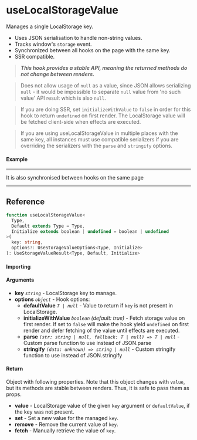 
<Meta title="Side-effect/useLocalStorageValue" component={Example} />

# useLocalStorageValue

Manages a single LocalStorage key.

- Uses JSON serialisation to handle non-string values.
- Tracks window's `storage` event.
- Synchronized between all hooks on the page with the same key.
- SSR compatible.

> **_This hook provides a stable API, meaning the returned methods do not change between renders._**

> Does not allow usage of `null` as a value, since JSON allows serializing `null` - it would be
> impossible to separate `null` value from 'no such value' API result which is also `null`.

> If you are doing SSR, set `initializeWithValue` to `false` in order for this hook to return
> `undefined` on first render. The LocalStorage value will be fetched client-side when effects
> are executed.

> If you are using useLocalStorageValue in multiple places with the same key, all instances must
> use compatible serializers if you are overriding the serializers with the `parse` and `stringify` options.

#### Example

<Canvas isColumn>
  <Story name="Example" story={Example} />
  <hr />
  It is also synchronised between hooks on the same page
  <hr />
  <Story name="Example2" story={Example} />
</Canvas>

<ArgsTable story="Example" />

## Reference

```ts
function useLocalStorageValue<
  Type,
  Default extends Type = Type,
  Initialize extends boolean | undefined = boolean | undefined
>(
  key: string,
  options?: UseStorageValueOptions<Type, Initialize>
): UseStorageValueResult<Type, Default, Initialize>
```

#### Importing

<ImportPath />

#### Arguments

- **key** _`string`_ - LocalStorage key to manage.
- **options** _`object`_ - Hook options:
  - **defaultValue** _`T | null`_ - Value to return if `key` is not present in LocalStorage.
  - **initializeWithValue** _`boolean`_ _(default: true)_ - Fetch storage value on first render. If
    set to `false` will make the hook yield `undefined` on first render and defer fetching of the
    value until effects are executed.
  - **parse** _`(str: string | null, fallback: T | null) => T | null`_ - Custom parse function to use instead of JSON.parse
  - **stringify** _`(data: unknown) => string | null`_ - Custom stringify function to use instead of JSON.stringify

#### Return

Object with following properties. Note that this object changes with `value`, but its methods are
stable between renders. Thus, it is safe to pass them as props.
- **value** - LocalStorage value of the given `key` argument or `defaultValue`, if the key was not
present.
- **set** - Set a new value for the managed `key`.
- **remove** - Remove the current value of `key`.
- **fetch** - Manually retrieve the value of `key`.
